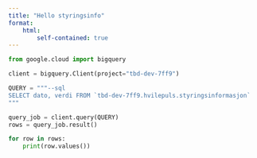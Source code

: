 ```yaml
---
title: "Hello styringsinfo"
format:
    html:
        self-contained: true
---
```


```python
from google.cloud import bigquery

client = bigquery.Client(project="tbd-dev-7ff9")

QUERY = """--sql
SELECT dato, verdi FROM `tbd-dev-7ff9.hvilepuls.styringsinformasjon`
"""

query_job = client.query(QUERY)
rows = query_job.result()

for row in rows:
    print(row.values())
```